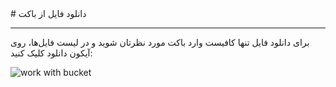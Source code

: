 

<Layout>
<Head>
<title>مستندات دانلود فایل از باکت - لیارا</title>
<meta property="og:title" content="مستندات خدمات رایانش ابری لیارا" />
<meta property="og:description" content="مستندات مربوط به نحوه دانلود فایل از باکت در فضای ذخیره‌سازی ابری در لیارا"  />
<meta property="og:image" content="https://files.liara.ir/liara/logos/liara-poster.jpg" />
</Head>
# دانلود فایل از باکت
<hr className="mb-2" />

برای دانلود فایل 
تنها کافیست وارد باکت مورد نظرتان شوید و در لیست فایل‌ها، روی آیکون دانلود کلیک کنید:



<div className="h-4" />
<img src="https://files.liara.ir/liara/old/buckets/download-file.gif" alt="work with bucket" />

</Layout>